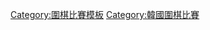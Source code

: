 {{Navbox
|name=韩国围棋比赛现任冠军
|title=[[:template:韩国围棋比赛现任冠军|韩国围棋比赛现任冠军]]
|basestyle=
|state=
|list1=
{{flatlist|
*[[GS加德士杯|加德士]]-[[申真諝]]
*[[韓國圍棋名人戰|名人戰]]-[[申真諝]]
*[[KBS杯|KBS]]-[[申真諝]]
*[[韓國圍棋TV杯|圍棋TV杯]]-[[朴廷桓]]
*[[麦馨杯九段最强战|麥馨]]-[[金志錫]]
*[[韓國龍星戰|龍星]]-[[申真谞]]
*[[韓國最高棋士戰|最高棋士]]-[[申真谞|申真諝]]
*[[皇冠海泰U25新銳賽|皇冠]]-李昌錫
}}
{{flatlist|
*[[韩国围棋女子名人战|女子名人]]-[[崔精]]
*[[韩国围棋女子棋聖战|女子棋聖]]-[[崔精]]
*[[韩国围棋女子國手战|女子國手]]-[[崔精]]
*[[GG拍卖杯元老与女将擂台赛|元老女将擂台]]-女子队
}}
}}<noinclude>
[[Category:圍棋比賽模板]]
[[Category:韓國圍棋比賽]]
</noinclude>